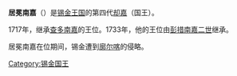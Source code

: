 {{expand|time=2015-01-03T16:45:11+00:00}}
{{unreferenced|time=2015-01-03T16:45:11+00:00}}
'''居冕南嘉'''（{{sip|s=འགྱུར་མེད་རྣམ་རྒྱལ་|w='gyur med rnam rgyal|t=Gyurmed Namgyal}}）是[[锡金王国|锡金王国]]的第四代[[却嘉|却嘉]]（国王）。

1717年，继承[[查多南嘉|查多南嘉]]的王位。1733年，他的王位由[[彭措南嘉二世|彭措南嘉二世]]继承。

居冕南嘉在位期间，锡金遭到[[廓尔喀|廓尔喀]]的侵略。

{{S-start}}
{{S-hou|[[却嘉|南嘉王朝]]||？年||？年}}
{{S-reg|}}
{{S-bef|before=[[查多南嘉|查多南嘉]]}}
{{S-ttl|title=[[锡金国王|锡金国王]]|years=1717年—1733年}}
{{S-aft|after=[[彭措南嘉二世|彭措南嘉二世]]}}
{{s-end}}

{{錫金王國卻嘉}}
[[Category:锡金国王|Category:锡金国王]]